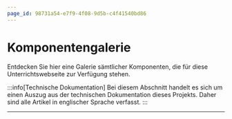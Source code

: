 ```yaml
---
page_id: 98731a54-e7f9-4f08-9d5b-c4f41540bd86
---
```


# Komponentengalerie

Entdecken Sie hier eine Galerie sämtlicher Komponenten, die für diese Unterrichtswebseite zur Verfügung stehen.

:::info[Technische Dokumentation] Bei diesem Abschnitt handelt es sich um einen Auszug aus der technischen Dokumentation dieses Projekts. Daher sind alle Artikel in englischer Sprache verfasst. :::

---
